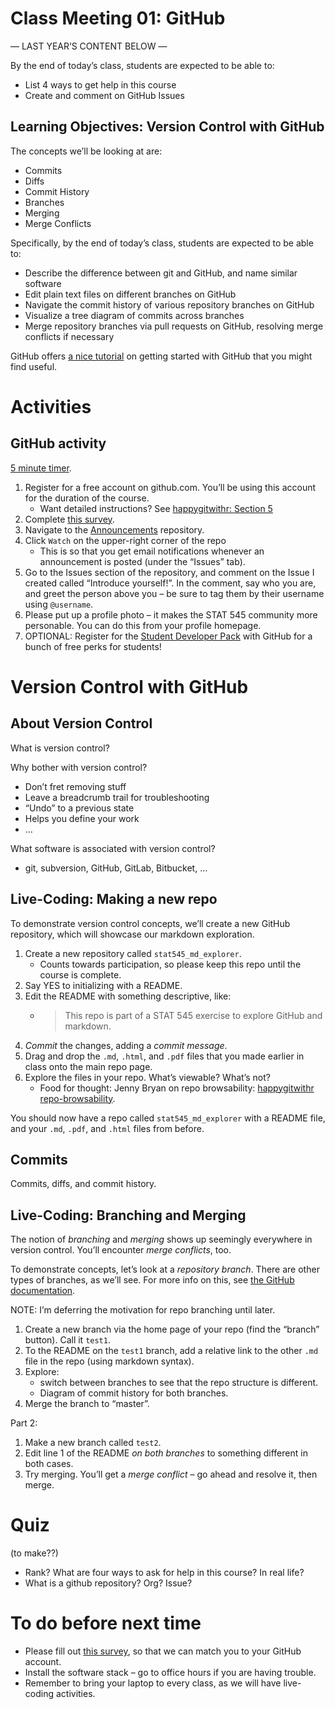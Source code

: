 

# Class Meeting 01: GitHub

--- LAST YEAR'S CONTENT BELOW ---

By the end of today's class, students are expected to be able to:

- List 4 ways to get help in this course
- Create and comment on GitHub Issues

## Learning Objectives: Version Control with GitHub

The concepts we'll be looking at are:

- Commits
- Diffs
- Commit History
- Branches
- Merging
- Merge Conflicts

Specifically, by the end of today's class, students are expected to be able to:

- Describe the difference between git and GitHub, and name similar software
- Edit plain text files on different branches on GitHub
- Navigate the commit history of various repository branches on GitHub
- Visualize a tree diagram of commits across branches
- Merge repository branches via pull requests on GitHub, resolving merge conflicts if necessary

GitHub offers [a nice tutorial](https://guides.github.com/activities/hello-world/) on getting started with GitHub that you might find useful.


# Activities

## GitHub activity

[5 minute timer](https://www.youtube.com/watch?v=MxQWLbdGLfE).

1. Register for a free account on github.com. You'll be using this account for the duration of the course.
    - Want detailed instructions? See [happygitwithr: Section 5](http://happygitwithr.com/github-acct.html)
2. Complete [this survey](https://forms.gle/VWYLQpyt7eNXdvZu6).
3. Navigate to the [Announcements](https://github.com/STAT545-UBC-hw-2019-20/Announcements) repository.
4. Click `Watch` on the upper-right corner of the repo
    - This is so that you get email notifications whenever an announcement is posted (under the "Issues" tab).
5. Go to the Issues section of the repository, and comment on the Issue I created called "Introduce yourself!". In the comment, say who you are, and greet the person above you -- be sure to tag them by their username using `@username`. 
6. Please put up a profile photo -- it makes the STAT 545 community more personable. You can do this from your profile homepage. 
7. OPTIONAL: Register for the [Student Developer Pack](https://education.github.com/pack) with GitHub for a bunch of free perks for students!

# Version Control with GitHub


## About Version Control

What is version control?

Why bother with version control?

- Don't fret removing stuff
- Leave a breadcrumb trail for troubleshooting
- "Undo" to a previous state
- Helps you define your work
- ...

What software is associated with version control?

- git, subversion, GitHub, GitLab, Bitbucket, ...

## Live-Coding: Making a new repo

To demonstrate version control concepts, we'll create a new GitHub repository, which will showcase our markdown exploration. 


1. Create a new repository called `stat545_md_explorer`.
    - Counts towards participation, so please keep this repo until the course is complete.
2. Say YES to initializing with a README.
3. Edit the README with something descriptive, like:
    - > This repo is part of a STAT 545 exercise to explore GitHub and markdown.
4. _Commit_ the changes, adding a _commit message_.
5. Drag and drop the `.md`, `.html`, and `.pdf` files that you made earlier in class onto the main repo page.
6. Explore the files in your repo. What's viewable? What's not?
    - Food for thought: Jenny Bryan on repo browsability: [happygitwithr repo-browsability](http://happygitwithr.com/repo-browsability.html).

You should now have a repo called `stat545_md_explorer` with a README file, and your `.md`, `.pdf`, and `.html` files from before. 

## Commits

Commits, diffs, and commit history.

## Live-Coding: Branching and Merging

The notion of _branching_ and _merging_ shows up seemingly everywhere in version control. You'll encounter _merge conflicts_, too.

To demonstrate concepts, let's look at a _repository branch_. There are other types of branches, as we'll see. For more info on this, see [the GitHub documentation](https://help.github.com/articles/creating-and-deleting-branches-within-your-repository/). 

NOTE: I'm deferring the motivation for repo branching until later. 

1. Create a new branch via the home page of your repo (find the "branch" button). Call it `test1`.
2. To the README on the `test1` branch, add a relative link to the other `.md` file in the repo (using markdown syntax).
3. Explore: 
    - switch between branches to see that the repo structure is different.
    - Diagram of commit history for both branches.
4. Merge the branch to "master".

Part 2: 

1. Make a new branch called `test2`.
2. Edit line 1 of the README _on both branches_ to something different in both cases.
3. Try merging. You'll get a _merge conflict_ -- go ahead and resolve it, then merge. 

# Quiz

(to make??)

- Rank? What are four ways to ask for help in this course? In real life?
- What is a github repository? Org? Issue?


# To do before next time

- Please fill out [this survey](https://goo.gl/forms/UPvRA6a9WRod8JPb2), so that we can match you to your GitHub account.
- Install the software stack -- go to office hours if you are having trouble.
- Remember to bring your laptop to every class, as we will have live-coding activities. 



